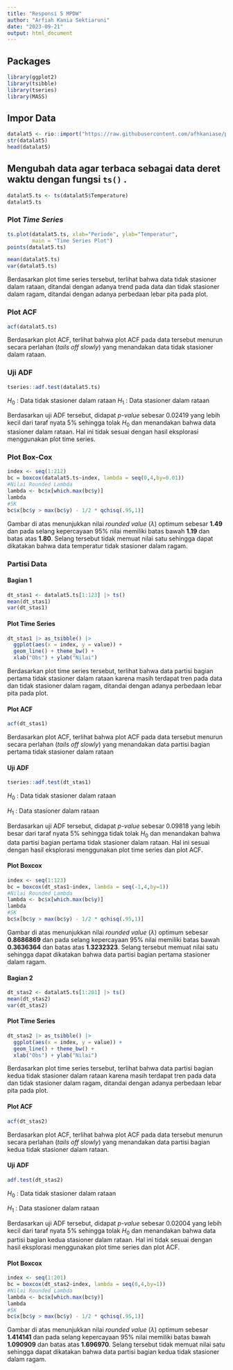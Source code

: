 ```yaml
---
title: "Responsi 5 MPDW"
author: "Arfiah Kania Sektiaruni"
date: "2023-09-21"
output: html_document
---
```


## Packages

```r
library(ggplot2)
library(tsibble)
library(tseries)
library(MASS)
```

## Impor Data

```r
datalat5 <- rio::import("https://raw.githubusercontent.com/afhkaniase/praktikum-mpdw/main/Data/Data%20Temperatur%20Portugal%202023.csv")
str(datalat5)
head(datalat5)
```

## Mengubah data agar terbaca sebagai data deret waktu dengan fungsi `ts()` .

```r
datalat5.ts <- ts(datalat5$Temperature)
datalat5.ts
```

### Plot *Time Series*

```r
ts.plot(datalat5.ts, xlab="Periode", ylab="Temperatur", 
        main = "Time Series Plot")
points(datalat5.ts)

mean(datalat5.ts)
var(datalat5.ts)
```

Berdasarkan plot time series tersebut, terlihat bahwa data tidak stasioner dalam rataan, ditandai dengan adanya trend pada data dan tidak stasioner dalam ragam, ditandai dengan adanya perbedaan lebar pita pada plot.

### Plot ACF

```r
acf(datalat5.ts)
```

Berdasarkan plot ACF, terlihat bahwa plot ACF pada data tersebut menurun secara perlahan (*tails off slowly*) yang menandakan data tidak stasioner dalam rataan.

### Uji ADF

```r
tseries::adf.test(datalat5.ts)
```

$H_0$ : Data tidak stasioner dalam rataan
$H_1$ : Data stasioner dalam rataan

Berdasarkan uji ADF tersebut, didapat *p-value* sebesar 0.02419 yang lebih kecil dari taraf nyata 5% sehingga tolak $H_0$ dan menandakan bahwa data stasioner dalam rataan. Hal ini tidak sesuai dengan hasil eksplorasi menggunakan plot time series.

### Plot Box-Cox

```r
index <- seq(1:212)
bc = boxcox(datalat5.ts~index, lambda = seq(0,4,by=0.01))
#Nilai Rounded Lambda
lambda <- bc$x[which.max(bc$y)]
lambda
#SK
bc$x[bc$y > max(bc$y) - 1/2 * qchisq(.95,1)]
```

Gambar di atas menunjukkan nilai *rounded value* ($\lambda$) optimum sebesar **1.49** dan pada selang kepercayaan 95% nilai memiliki batas bawah **1.19** dan batas atas **1.80**. Selang tersebut tidak memuat nilai satu sehingga dapat dikatakan bahwa data temperatur tidak stasioner dalam ragam.

### Partisi Data

#### Bagian 1

```r
dt_stas1 <- datalat5.ts[1:123] |> ts()
mean(dt_stas1)
var(dt_stas1)
```

#### Plot Time Series

```r
dt_stas1 |> as_tsibble() |> 
  ggplot(aes(x = index, y = value)) +
  geom_line() + theme_bw() +
  xlab("Obs") + ylab("Nilai")
```

Berdasarkan plot time series tersebut, terlihat bahwa data partisi bagian pertama tidak stasioner dalam rataan karena masih terdapat tren pada data dan tidak stasioner dalam ragam, ditandai dengan adanya perbedaan lebar pita pada plot.

#### Plot ACF

```r
acf(dt_stas1)
```

Berdasarkan plot ACF, terlihat bahwa plot ACF pada data tersebut menurun secara perlahan (*tails off slowly*) yang menandakan data partisi bagian pertama tidak stasioner dalam rataan

#### Uji ADF

```r
tseries::adf.test(dt_stas1)
```

$H_0$ : Data tidak stasioner dalam rataan

$H_1$ : Data stasioner dalam rataan

Berdasarkan uji ADF tersebut, didapat *p-value* sebesar 0.09818 yang lebih besar dari taraf nyata 5% sehingga tidak tolak $H_0$ dan menandakan bahwa data partisi bagian pertama tidak stasioner dalam rataan. Hal ini sesuai dengan hasil eksplorasi menggunakan plot time series dan plot ACF.

#### Plot Boxcox

```r
index <- seq(1:123)
bc = boxcox(dt_stas1~index, lambda = seq(-1,4,by=1))
#Nilai Rounded Lambda
lambda <- bc$x[which.max(bc$y)]
lambda
#SK
bc$x[bc$y > max(bc$y) - 1/2 * qchisq(.95,1)]
```

Gambar di atas menunjukkan nilai *rounded value* ($\lambda$) optimum sebesar **0.8686869** dan pada selang kepercayaan 95% nilai memiliki batas bawah **0.3636364** dan batas atas **1.3232323**. Selang tersebut memuat nilai satu sehingga dapat dikatakan bahwa data partisi bagian pertama stasioner dalam ragam.

#### Bagian 2

```r
dt_stas2 <- datalat5.ts[1:201] |> ts()
mean(dt_stas2)
var(dt_stas2)
```

#### Plot Time Series

```r
dt_stas2 |> as_tsibble() |> 
  ggplot(aes(x = index, y = value)) +
  geom_line() + theme_bw() +
  xlab("Obs") + ylab("Nilai")
```

Berdasarkan plot time series tersebut, terlihat bahwa data partisi bagian kedua tidak stasioner dalam rataan karena masih terdapat tren pada data dan tidak stasioner dalam ragam, ditandai dengan adanya perbedaan lebar pita pada plot.

#### Plot ACF

```r
acf(dt_stas2)
```

Berdasarkan plot ACF, terlihat bahwa plot ACF pada data tersebut menurun secara perlahan (*tails off slowly*) yang menandakan data partisi bagian kedua tidak stasioner dalam rataan.

#### Uji ADF

```r
adf.test(dt_stas2)
```

$H_0$ : Data tidak stasioner dalam rataan

$H_1$ : Data stasioner dalam rataan

Berdasarkan uji ADF tersebut, didapat *p-value* sebesar 0.02004 yang lebih kecil dari taraf nyata 5% sehingga tolak $H_0$ dan menandakan bahwa data partisi bagian kedua stasioner dalam rataan. Hal ini tidak sesuai dengan hasil eksplorasi menggunakan plot time series dan plot ACF.

#### Plot Boxcox

```r
index <- seq(1:201)
bc = boxcox(dt_stas2~index, lambda = seq(0,4,by=1))
#Nilai Rounded Lambda
lambda <- bc$x[which.max(bc$y)]
lambda
#SK
bc$x[bc$y > max(bc$y) - 1/2 * qchisq(.95,1)]
```

Gambar di atas menunjukkan nilai *rounded value* ($\lambda$) optimum sebesar **1.414141** dan pada selang kepercayaan 95% nilai memiliki batas bawah **1.090909** dan batas atas **1.696970**. Selang tersebut tidak memuat nilai satu sehingga dapat dikatakan bahwa data partisi bagian kedua tidak stasioner dalam ragam.
